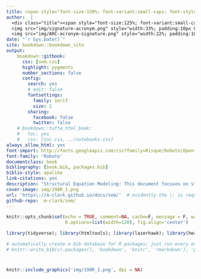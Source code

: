 ```yaml
--- 
title: <span style="font-size:150%; font-variant:small-caps; font-style:italic; color:#1e90ff">Graphical and Latent Variable Modeling</span>
author:  |
  <div class="title"><span style="font-size:125%; font-variant:small-caps; ">Michael Clark</span><br>
  <img src="img/signature-acronym.png" style="width:33%; padding:10px 0;"> <br>
  <img src="img/ARC-acronym-signature.png" style="width:22%; padding:10px 0;"> </div>
date: "`r Sys.Date()`"
site: bookdown::bookdown_site
output: 
    bookdown::gitbook:
      css: [sem.css]
      highlight: pygments
      number_sections: false
      config:
        search: yes
        # edit: false
        fontsettings:
          family: serif
          size: 2
        sharing:
          facebook: false
          twitter: false
    # bookdown::tufte_html_book:
    #   toc: yes
    #   css: [toc.css, ../notebooks.css]
always_allow_html: yes
font-import: http://fonts.googleapis.com/css?family=Risque|Roboto|Open+Sans
font-family: 'Roboto'
documentclass: book
bibliography: [book.bib, packages.bib]
biblio-style: apalike
link-citations: yes
description: "Structural Equation Modeling: This document focuses on structural equation modeling. It is conceptually based, and tries to generalize beyond the standard SEM treatment. It is has special emphasis on the lavaan package. It will continue to be a work in progress, particularly the sections after the SEM chapter. Topics include: graphical models, including path analysis, bayesian networks, and network analysis, mediation, moderation, latent variable models, including principal components analysis and 'factor analysis', measurement models, structural equation models, mixture models, growth curves. Topics I hope to provide overviews of in the future include other latent variable techniques and extensions such as IRT, collaborative filtering/recommender systems, hidden markov models, multi-group models etc."
cover-image: img/198R_1.png
url: 'https\://m-clark.github.io/docs/sem/'  # evidently the \: is required or you'll get text in the title/toc area
github-repo:  m-clark/sem/
---
```


```r
knitr::opts_chunk$set(echo = TRUE, comment=NA, cache=F, message = F, warning=F, 
                      R.options=list(width=120), fig.align='center')
```


```r
library(tidyverse); library(htmltools); library(lazerhawk); library(heatR); library(pander); library(lavaan)
```


```r
# automatically create a bib database for R packages; just run every once in a while (on most updated machine)
# knitr::write_bib(c(.packages(), 'bookdown', 'knitr', 'rmarkdown'), 'packages.bib')
```


#

```r
knitr::include_graphics('img/198R_1.png', dpi = NA)
```

<!-- Empty pound will allow for one to create a single title page -->

<!-- <img src="img/198R_1.png" style="display:block; margin: 0 auto;"><br> -->
